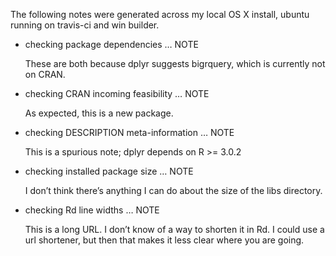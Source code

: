 The following notes were generated across my local OS X install, ubuntu running on travis-ci and win builder.

* checking package dependencies ... NOTE

  These are both because dplyr suggests bigrquery, which is 
  currently not on CRAN.

* checking CRAN incoming feasibility ... NOTE

  As expected, this is a new package.

* checking DESCRIPTION meta-information ... NOTE
  
  This is a spurious note; dplyr depends on R >= 3.0.2

* checking installed package size ... NOTE

  I don't think there's anything I can do about the size of the libs 
  directory.

* checking Rd line widths ... NOTE

  This is a long URL. I don't know of a way to shorten it in Rd.
  I could use a url shortener, but then that makes it less clear where
  you are going.